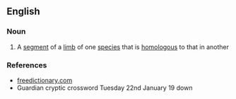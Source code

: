 ==English==

===Noun===
{{en-noun}}

# A [[segment]] of a [[limb]] of one [[species]] that is [[homologous]] to that in another

===References===
* [http://www.thefreedictionary.com/Isomere freedictionary.com]
* Guardian cryptic crossword Tuesday 22nd January 19 down